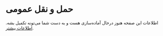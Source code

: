 # حمل و نقل عمومی
اطلاعات این صفحه هنوز درحال آماده‌سازی هست و به دست شما می‌تونه تکمیل بشه. [اطلاعات بیشتر](https://github.com/For-Iranians/foriranians.de).